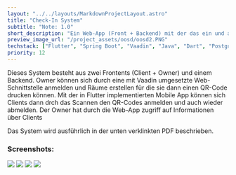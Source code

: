 ```yaml
---
layout: "../../layouts/MarkdownProjectLayout.astro"
title: "Check-In System"
subtitle: "Note: 1.0"
short_description: "Ein Web-App (Front + Backend) mit der das ein und auschecken aus Räumen möglich ist. Sehr ähnlich wie \"Darf ich Rein\"."
preview_image_url: "/project_assets/oosd/oosd2.PNG"
techstack: ["Flutter", "Spring Boot", "Vaadin", "Java", "Dart", "PostgreSQL", "Mobile", "REST-API"]
priority: 12
---
```


Dieses System besteht aus zwei Frontents (Client + Owner) und einem Backend. Owner können sich durch eine mit Vaadin umgesetzte Web-Schnittstelle anmelden und Räume erstellen für die sie dann einen QR-Code drucken können. Mit der in Flutter implementierten Mobile App können sich Clients dann drch das Scannen den QR-Codes anmelden und auch wieder abmelden. Der Owner hat durch die Web-App zugriff auf Informationen über Clients

Das System wird ausführlich in der unten verklinkten PDF beschrieben.

<div class="flex justify-center">
    <ProjectFileDownloadButton url="/project_assets/oosd/OOSD.pdf" url_name="Project Bericht" icon_name="carbon:document-pdf"/>
</div>

### Screenshots:

<div class="mx-auto">
<Image src="/project_assets/oosd/oosd1.PNG" />
<Image src="/project_assets/oosd/oosd2.PNG" />
<Image src="/project_assets/oosd/oosd3.PNG" />
<Image src="/project_assets/oosd/oosd4.PNG" />


</div>